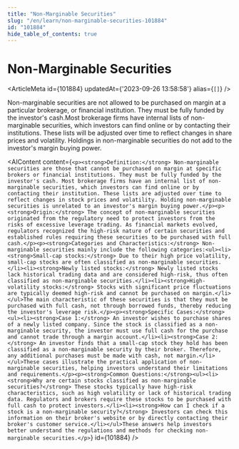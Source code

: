 ```yaml
---
title: "Non-Marginable Securities"
slug: "/en/learn/non-marginable-securities-101884"
id: "101884"
hide_table_of_contents: true
---
```



# Non-Marginable Securities

<ArticleMeta id={101884} updatedAt={'2023-09-26 13:58:58'} alias={`[]`} />
<div className='border-solid border-b border-t-0 my-4 border-[var(--ifm-color-gray-300)]' />

Non-marginable securities are not allowed to be purchased on margin at a particular brokerage, or financial institution. They must be fully funded by the investor's cash.Most brokerage firms have internal lists of non-marginable securities, which investors can find online or by contacting their institutions. These lists will be adjusted over time to reflect changes in share prices and volatility. Holdings in non-marginable securities do not add to the investor's margin buying power.

<AIContent content={`<p><strong>Definition:</strong> Non-marginable securities are those that cannot be purchased on margin at specific brokers or financial institutions. They must be fully funded by the investor's cash. Most brokerage firms have an internal list of non-marginable securities, which investors can find online or by contacting their institution. These lists are adjusted over time to reflect changes in stock prices and volatility. Holding non-marginable securities is unrelated to an investor's margin buying power.</p><p><strong>Origin:</strong> The concept of non-marginable securities originated from the regulatory need to protect investors from the risks of excessive leverage trading. As financial markets evolved, regulators recognized the high-risk nature of certain securities and established rules requiring these securities to be purchased with full cash.</p><p><strong>Categories and Characteristics:</strong> Non-marginable securities mainly include the following categories:<ul><li><strong>Small-cap stocks:</strong> Due to their high price volatility, small-cap stocks are often classified as non-marginable securities.</li><li><strong>Newly listed stocks:</strong> Newly listed stocks lack historical trading data and are considered high-risk, thus often classified as non-marginable securities.</li><li><strong>High-volatility stocks:</strong> Stocks with significant price fluctuations are typically deemed high-risk and cannot be purchased on margin.</li></ul>The main characteristic of these securities is that they must be purchased with full cash, not through borrowed funds, thereby reducing the investor's leverage risk.</p><p><strong>Specific Cases:</strong><ul><li><strong>Case 1:</strong> An investor wishes to purchase shares of a newly listed company. Since the stock is classified as a non-marginable security, the investor must use full cash for the purchase and cannot trade through a margin account.</li><li><strong>Case 2:</strong> An investor finds that a small-cap stock they hold has been classified as a non-marginable security by their broker. Therefore, any additional purchases must be made with cash, not margin.</li></ul>These cases illustrate the practical application of non-marginable securities, helping investors understand their limitations and requirements.</p><p><strong>Common Questions:</strong><ul><li><strong>Why are certain stocks classified as non-marginable securities?</strong> These stocks typically have high-risk characteristics, such as high volatility or lack of historical trading data. Regulators and brokers require these stocks to be purchased with full cash to protect investors.</li><li><strong>How can I check if a stock is a non-marginable security?</strong> Investors can check this information on their broker's website or by directly contacting their broker's customer service.</li></ul>These answers help investors better understand the regulations and methods for checking non-marginable securities.</p>`} id={101884} />

